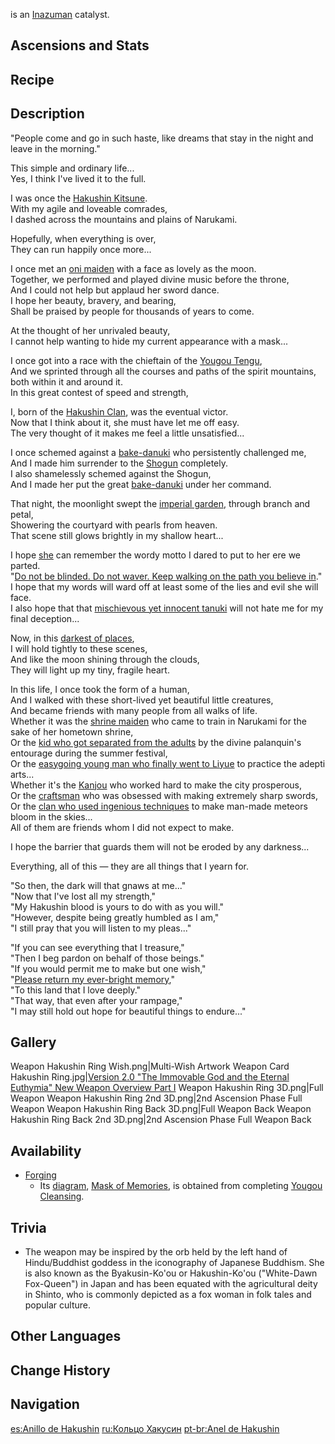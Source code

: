 {{Weapon Infobox
|id             = 14414
|image          = <gallery>
Weapon Hakushin Ring.png|Base
Weapon Hakushin Ring 2nd.png|2nd Ascension
</gallery>
|series         = Amethyst
|type           = Catalyst
|releaseDate    = 2021-07-21
|rarity         = 4
|obtain         = Forging
|diagram        = [[Sacred Sakura Cleansing Ritual]] Quest Series
|2nd_stat_type  = Energy Recharge
|base_atk       = 44
|2nd_stat       = 6.7%
|passive        = Sakura Saiguu
|effect         = After the character equipped with this weapon triggers an Electro elemental reaction, nearby party members of an Elemental Type involved in the elemental reaction receive a (var1)% Elemental DMG Bonus for their element, lasting 6s. Elemental Bonuses gained in this way cannot be stacked.
|eff_att1       = Elemental Reaction Dependent
|eff_rank1_var1 = 10
|eff_rank2_var1 = 12.5
|eff_rank3_var1 = 15
|eff_rank4_var1 = 17.5
|eff_rank5_var1 = 20
}}
{{Description|A catalyst that carries the memory of the Kitsune Saiguu of ancient times. However, this device is but an impoverished vessel for the full breadth of her thought.}}
{{Lang|'''Hakushin Ring'''|ja=白辰の輪|ja_rm=Hakushin no Wa}} is an [[Inazuma]]n catalyst.

==Ascensions and Stats==
{{Weapon Ascensions and Stats
|ascendMat1 = Coral Branch of a Distant Sea
|ascendMat2 = Jeweled Branch of a Distant Sea
|ascendMat3 = Jade Branch of a Distant Sea
|ascendMat4 = Golden Branch of a Distant Sea
|bossMat1   = Dismal Prism
|bossMat2   = Crystal Prism
|bossMat3   = Polarizing Prism
|commonMat1 = Divining Scroll
|commonMat2 = Sealed Scroll
|commonMat3 = Forbidden Curse Scroll
}}

==Recipe==
{{Recipe
|type = Forging
|Northlander Catalyst Billet = 1
|Amethyst Lump = 50
|White Iron Chunk = 50
|Mora = 500
|time = 10s
|sort = Northlander Catalyst Billet,Amethyst Lump,White Iron Chunk,Mora
}}

==Description==
"People come and go in such haste, like dreams that stay in the night and leave in the morning."

This simple and ordinary life...<br />
Yes, I think I've lived it to the full.

I was once the [[Kitsune Saiguu|Hakushin Kitsune]].<br />
With my agile and loveable comrades,<br />
I dashed across the mountains and plains of Narukami.

Hopefully, when everything is over,<br />
They can run happily once more...

I once met an [[Chiyo|oni maiden]] with a face as lovely as the moon.<br />
Together, we performed and played divine music before the throne,<br />
And I could not help but applaud her sword dance.<br />
I hope her beauty, bravery, and bearing,<br />
Shall be praised by people for thousands of years to come.

At the thought of her unrivaled beauty,<br />
I cannot help wanting to hide my current appearance with a mask...

I once got into a race with the chieftain of the [[Yougou Tengu]],<br />
And we sprinted through all the courses and paths of the spirit mountains, both within it and around it.<br />
In this great contest of speed and strength,

I, born of the [[Hakushin Clan]], was the eventual victor.<br />
Now that I think about it, she must have let me off easy.<br />
The very thought of it makes me feel a little unsatisfied...

I once schemed against a [[Ioroi|bake-danuki]] who persistently challenged me,<br />
And I made him surrender to the [[Ei|Shogun]] completely.<br />
I also shamelessly schemed against the Shogun,<br />
And I made her put the great [[bake-danuki]] under her command.

That night, the moonlight swept the [[Tenshukaku|imperial garden]], through branch and petal,<br />
Showering the courtyard with pearls from heaven.<br />
That scene still glows brightly in my shallow heart...

I hope [[Ei|she]] can remember the wordy motto I dared to put to her ere we parted.<br />
"[[Yougou Cleansing|Do not be blinded. Do not waver. Keep walking on the path you believe in]]."<br />
I hope that my words will ward off at least some of the lies and evil she will face.<br />
I also hope that that [[Ioroi|mischievous yet innocent tanuki]] will not hate me for my final deception...

Now, in this [[The Abyss|darkest of places]],<br />
I will hold tightly to these scenes,<br />
And like the moon shining through the clouds,<br />
They will light up my tiny, fragile heart.

In this life, I once took the form of a human,<br />
And I walked with these short-lived yet beautiful little creatures,<br />
And became friends with many people from all walks of life.<br />
Whether it was the [[Asase Hibiki|shrine maiden]] who came to train in Narukami for the sake of her hometown shrine,<br />
Or the [[Retracing Bolide|kid who got separated from the adults]] by the divine palanquin's entourage during the summer festival,<br />
Or the [[Kamuna Harunosuke|easygoing young man who finally went to Liyue]] to practice the adepti arts...<br />
Whether it's the [[Hiiragi Hiroshi|Kanjou]] who worked hard to make the city prosperous,<br />
Or the [[Mikoshi Nagamasa|craftsman]] who was obsessed with making extremely sharp swords,<br />
Or the [[Naganohara Family|clan who used ingenious techniques]] to make man-made meteors bloom in the skies...<br />
All of them are friends whom I did not expect to make.

I hope the barrier that guards them will not be eroded by any darkness...

Everything, all of this &mdash; they are all things that I yearn for.

"So then, the dark will that gnaws at me..."<br />
"Now that I've lost all my strength,"<br />
"My Hakushin blood is yours to do with as you will."<br />
"However, despite being greatly humbled as I am,"<br />
"I still pray that you will listen to my pleas..."

"If you can see everything that I treasure,"<br />
"Then I beg pardon on behalf of those beings."<br />
"If you would permit me to make but one wish,"<br />
"[[Hanachirusato|Please return my ever-bright memory]],"<br />
"To this land that I love deeply."<br />
"That way, that even after your rampage,"<br />
"I may still hold out hope for beautiful things to endure..."

==Gallery==
<gallery hideaddbutton="true" captionalign="center">
Weapon Hakushin Ring Wish.png|Multi-Wish Artwork
Weapon Card Hakushin Ring.jpg|[https://www.hoyolab.com/article/568805 Version 2.0 "The Immovable God and the Eternal Euthymia" New Weapon Overview Part I]
Weapon Hakushin Ring 3D.png|Full Weapon
Weapon Hakushin Ring 2nd 3D.png|2nd Ascension Phase Full Weapon
Weapon Hakushin Ring Back 3D.png|Full Weapon Back
Weapon Hakushin Ring Back 2nd 3D.png|2nd Ascension Phase Full Weapon Back
</gallery>

==Availability==
*[[Forging]]
**Its [[diagram]], [[Mask of Memories]], is obtained from completing [[Yougou Cleansing]].

==Trivia==
*The weapon may be inspired by the orb {{Lang|{{w|Cintamani|Nyoi Houju}}|sa=चिंतामणि|sa_rm=Cintāmaṇi|sa_tl=Wish-Fulfilling Gem|ja=如意宝珠|ja_tl=As-One-Wishes Jewel|sort=ja,sa}} held by the left hand of Hindu/Buddhist goddess {{w|Dakini}} in the iconography of Japanese Buddhism. She is also known as the Byakusin-Ko'ou or Hakushin-Ko'ou ("White-Dawn Fox-Queen") in Japan and has been equated with the agricultural deity {{w|Inari Ōkami|Inari}} in Shinto, who is commonly depicted as a fox woman in folk tales and popular culture.

==Other Languages==
{{Other Languages
|en      = Hakushin Ring
|zhs     = 白辰之环
|zhs_rm  = Báichén zhī Huán
|zht     = 白辰之環
|zht_rm  = Báichén zhī Huán
|zh_tl   = Hakushin Ring
|ja      = 白辰の輪
|ja_rm   = Hakushin no Wa
|ja_tl   = Hakushin Ring
|ko      = 하쿠신의 고리
|ko_rm   = Hakusin-ui Gori
|ko_tl   = Ring of Hakushin
|es      = Anillo de Hakushin
|es_tl   = Hakushin Ring
|fr      = Anneau des Hakushin
|fr_tl   = Hakushin Ring
|ru      = Кольцо Хакусин
|ru_tl   = Hakushin Ring
|th      = Hakushin Ring
|vi      = Vòng Bạch Thần
|vi_tl   = Ring of the White God
|de      = Hakushin-Ring
|de_tl   = Hakushin Ring
|id      = Hakushin Ring
|pt      = Anel de Hakushin
|pt_tl   = Hakushin's Ring
}}

==Change History==
{{Change History|2.0}}

==Navigation==
{{Weapons by Series Navbox|series=Amethyst}}
{{Weapon Navbox|type=Catalysts}}

[[es:Anillo de Hakushin]]
[[ru:Кольцо Хакусин]]
[[pt-br:Anel de Hakushin]]